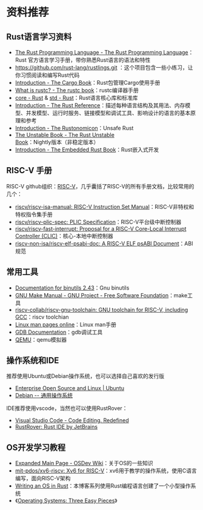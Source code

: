 # 资料推荐

## Rust语言学习资料

- [The Rust Programming Language - The Rust Programming Language](https://doc.rust-lang.org/book/)：Rust 官方语言学习手册，带你熟悉Rust语言的语法和特性
- https://github.com/rust-lang/rustlings.git ：这个项目包含一些小练习，让你习惯阅读和编写Rust代码
- [Introduction - The Cargo Book](https://doc.rust-lang.org/cargo/index.html)：Rust包管理Cargo使用手册
- [What is rustc? - The rustc book](https://doc.rust-lang.org/rustc/index.html)：rustc编译器手册
- [core - Rust](https://doc.rust-lang.org/core/index.html) & [std - Rust](https://doc.rust-lang.org/std/index.html)：Rust语言核心库和标准库
- [Introduction - The Rust Reference](https://doc.rust-lang.org/reference/index.html)：描述每种语言结构及其用法、内存模型、并发模型、运行时服务、链接模型和调试工具、影响设计的语言的基本原理和参考
- [Introduction - The Rustonomicon](https://doc.rust-lang.org/nomicon/index.html#the-rustonomicon)：Unsafe Rust
- [The Unstable Book - The Rust Unstable Book](https://doc.rust-lang.org/nightly/unstable-book/index.html)：Nightly版本（非稳定版本）
- [Introduction - The Embedded Rust Book](https://doc.rust-lang.org/stable/embedded-book/)：Rust嵌入式开发

## RISC-V 手册

RISC-V github组织：[RISC-V](https://github.com/riscv)，几乎囊括了RISC-V的所有手册文档，比较常用的几个：

- [riscv/riscv-isa-manual: RISC-V Instruction Set Manual](https://github.com/riscv/riscv-isa-manual)：RISC-V非特权和特权指令集手册
- [riscv/riscv-plic-spec: PLIC Specification](https://github.com/riscv/riscv-plic-spec)：RISC-V平台级中断控制器
- [riscv/riscv-fast-interrupt: Proposal for a RISC-V Core-Local Interrupt Controller (CLIC)](https://github.com/riscv/riscv-fast-interrupt)：核心-本地中断控制器
- [riscv-non-isa/riscv-elf-psabi-doc: A RISC-V ELF psABI Document](https://github.com/riscv-non-isa/riscv-elf-psabi-doc)：ABI规范

## 常用工具

- [Documentation for binutils 2.43](https://sourceware.org/binutils/docs/)：Gnu binutils
- [GNU Make Manual - GNU Project - Free Software Foundation](https://www.gnu.org/software/make/manual/)：make工具
- [riscv-collab/riscv-gnu-toolchain: GNU toolchain for RISC-V, including GCC](https://github.com/riscv-collab/riscv-gnu-toolchain)：riscv toolchian
- [Linux man pages online](https://www.man7.org/linux/man-pages/)：Linux man手册
- [GDB Documentation](https://sourceware.org/gdb/documentation/)：gdb调试工具
- [QEMU](https://www.qemu.org/)：qemu模拟器

## 操作系统和IDE

推荐使用Ubuntu或Debian操作系统，也可以选择自己喜欢的发行版

- [Enterprise Open Source and Linux | Ubuntu](https://ubuntu.com/) 
- [Debian -- 通用操作系统](https://www.debian.org/)

IDE推荐使用vscode，当然也可以使用RustRover：

- [Visual Studio Code - Code Editing. Redefined](https://code.visualstudio.com/)
- [RustRover: Rust IDE by JetBrains](https://www.jetbrains.com/rust/)

## OS开发学习教程

- [Expanded Main Page - OSDev Wiki](https://wiki.osdev.org/Main_Page)：关于OS的一些知识
- [mit-pdos/xv6-riscv: Xv6 for RISC-V](https://github.com/mit-pdos/xv6-riscv)：xv6用于教学的操作系统，使用C语言编写，面向RISC-V架构
- [Writing an OS in Rust](https://os.phil-opp.com/)：本博客系列使用Rust编程语言创建了一个小型操作系统
- 《[Operating Systems: Three Easy Pieces](https://pages.cs.wisc.edu/~remzi/OSTEP/)》